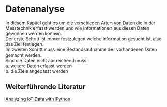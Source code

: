 # Datenanalyse

In diesem Kapitel geht es um die verschieden  Arten von Daten die in der Messtechnik erfasst werden und wie Informationen aus diesen Daten gewonnen werden können.  
Der erste Schritt ist immer festzulegen welche Information gesucht ist, also das Ziel festlegen.  
Im zweiten Schritt muss eine Bestandsaufnahme der vorhandenen Daten gemacht werden.  
Sind die Daten nicht ausreichend muss:  
a. weitere Daten erfasst werden  
b. die Ziele  angepasst werden  


## Weiterführende Literatur
[Analyzing IoT Data with Python](https://campus.datacamp.com/courses/analyzing-iot-data-in-python/accessing-iot-data?ex=12)
